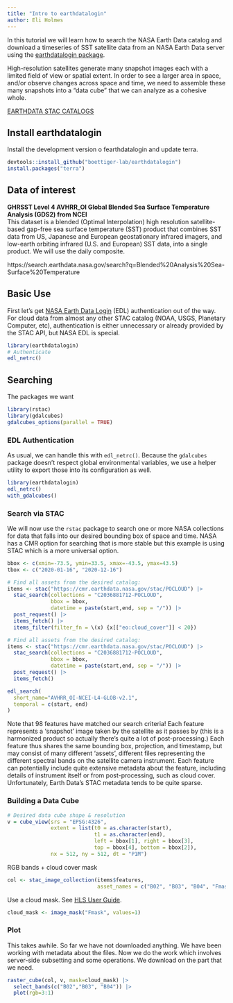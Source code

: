 ```yaml
---
title: "Intro to earthdatalogin"
author: Eli Holmes
---
```


In this tutorial we will learn how to search the NASA Earth Data catalog and download a timeseries of SST satellite data from an NASA Earth Data server using the [earthdatalogin package](https://boettiger-lab.github.io/earthdatalogin).

High-resolution satellites generate many snapshot images each with a limited field of view or spatial extent.  In order to see a larger area in space, and/or observe changes across space and time, we need to assemble these many snapshots into a "data cube" that we can analyze as a cohesive whole. 

[EARTHDATA STAC CATALOGS](https://radiantearth.github.io/stac-browser/#/external/cmr.earthdata.nasa.gov/stac/)

## Install earthdatalogin

Install the development version o fearthdatalogin and update terra.

```r
devtools::install_github("boettiger-lab/earthdatalogin")
install.packages("terra")
```

## Data of interest


__GHRSST Level 4 AVHRR_OI Global Blended Sea Surface Temperature Analysis (GDS2) from NCEI__    
This dataset is a blended (Optimal Interpolation) high resolution satellite-based gap-free sea surface temperature (SST) product that combines SST data from US, Japanese and European geostationary infrared imagers, and low-earth orbiting infrared (U.S. and European) SST data, into a single product. We will use the daily composite.

https://search.earthdata.nasa.gov/search?q=Blended%20Analysis%20Sea-Surface%20Temperature

## Basic Use

First let's get [NASA Earth Data Login](https://urs.earthdata.nasa.gov/) (EDL) authentication out of the way. For cloud data from almost any other STAC catalog (NOAA, USGS, Planetary Computer, etc), authentication is either unnecessary or already provided by the STAC API, but NASA EDL is special. 

```r
library(earthdatalogin)
# Authenticate
edl_netrc()
```


## Searching


The packages we want
```r
library(rstac)
library(gdalcubes)
gdalcubes_options(parallel = TRUE) 
```


### EDL Authentication

As usual, we can handle this with `edl_netrc()`.  Because the `gdalcubes` package doesn't respect global environmental variables, we use a helper utility to export those into its configuration as well.

```r
library(earthdatalogin)
edl_netrc()
with_gdalcubes()
```

### Search via STAC

We will now use the `rstac` package to search one or more NASA collections for data that falls into our desired bounding box of space and time. NASA has a CMR option for searching that is more stable but this example is using STAC which is a more universal option.


```r
bbox <- c(xmin=-73.5, ymin=33.5, xmax=-43.5, ymax=43.5) 
tbox <- c("2020-01-16", "2020-12-16")
```

```r
# Find all assets from the desired catalog:
items <- stac("https://cmr.earthdata.nasa.gov/stac/POCLOUD") |> 
  stac_search(collections = "C2036881712-POCLOUD",
              bbox = bbox,
              datetime = paste(start,end, sep = "/")) |>
  post_request() |>
  items_fetch() |>
  items_filter(filter_fn = \(x) {x[["eo:cloud_cover"]] < 20})
```

```r
# Find all assets from the desired catalog:
items <- stac("https://cmr.earthdata.nasa.gov/stac/POCLOUD") |> 
  stac_search(collections = "C2036881712-POCLOUD",
              bbox = bbox,
              datetime = paste(start,end, sep = "/")) |>
  post_request() |>
  items_fetch()
```

```r
edl_search(
  short_name="AVHRR_OI-NCEI-L4-GLOB-v2.1",
  temporal = c(start, end)
)
```

Note that 98 features have matched our search criteria! Each feature represents a 'snapshot' image taken by the satellite as it passes by (this is a harmonized product so actually there's quite a lot of post-processing.)  Each feature thus shares the same bounding box, projection, and timestamp, but may consist of many different 'assets', different files representing the different spectral bands on the satellite camera instrument.  Each feature can potentially include quite extensive metadata about the feature, including details of instrument itself or from post-processing, such as cloud cover.  Unfortunately, Earth Data's STAC metadata tends to be quite sparse. 


### Building a Data Cube

```r
# Desired data cube shape & resolution
v = cube_view(srs = "EPSG:4326",
              extent = list(t0 = as.character(start), 
                            t1 = as.character(end),
                            left = bbox[1], right = bbox[3],
                            top = bbox[4], bottom = bbox[2]),
              nx = 512, ny = 512, dt = "P1M")
```

RGB bands + cloud cover mask

```r
col <- stac_image_collection(items$features, 
                             asset_names = c("B02", "B03", "B04", "Fmask"))
```

Use a cloud mask. See [HLS User Guide](https://lpdaac.usgs.gov/documents/1326/HLS_User_Guide_V2.pdf).

```r
cloud_mask <- image_mask("Fmask", values=1)
```

### Plot

This takes awhile. So far we have not downloaded anything. We have been working with metadata about the files. Now we do the work which involves server-side subsetting and some operations. We download on the part that we need.
```r
raster_cube(col, v, mask=cloud_mask) |>
  select_bands(c("B02","B03", "B04")) |>
  plot(rgb=3:1)
```
